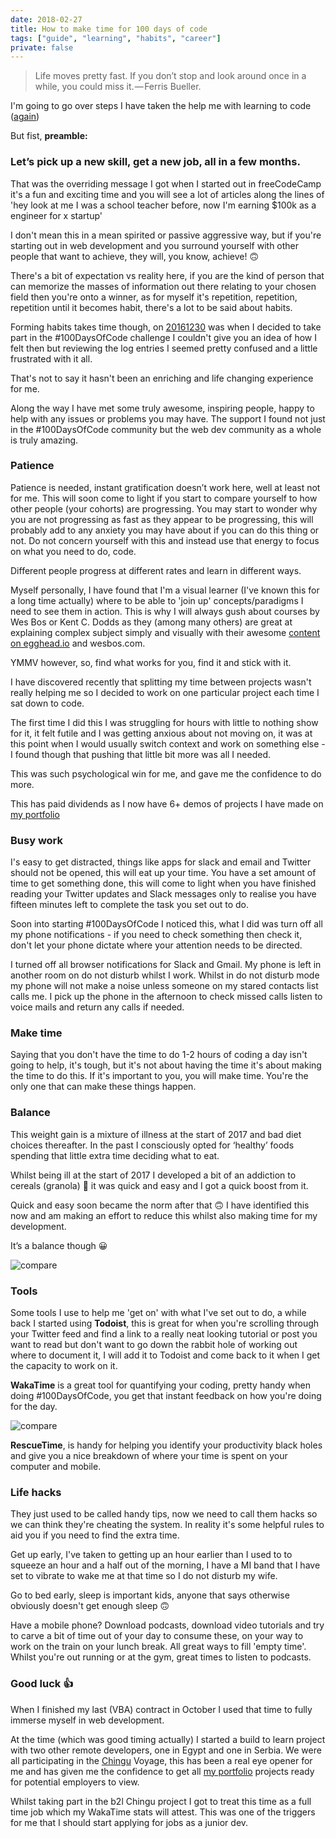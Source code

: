 ```yaml
---
date: 2018-02-27
title: How to make time for 100 days of code
tags: ["guide", "learning", "habits", "career"]
private: false
---
```


> Life moves pretty fast. If you don’t stop and look around once in a
> while, you could miss it. — Ferris Bueller.

I'm going to go over steps I have taken the help me with learning to
code ([again])

But fist, **preamble:**

### Let’s pick up a new skill, get a new job, all in a few months.

That was the overriding message I got when I started out in
freeCodeCamp it's a fun and exciting time and you will see a lot of
articles along the lines of 'hey look at me I was a school teacher
before, now I'm earning \$100k as a engineer for x startup'

I don't mean this in a mean spirited or passive aggressive way, but if
you're starting out in web development and you surround yourself with
other people that want to achieve, they will, you know, achieve! 🙃

There's a bit of expectation vs reality here, if you are the kind of
person that can memorize the masses of information out there relating
to your chosen field then you're onto a winner, as for myself it's
repetition, repetition, repetition until it becomes habit, there's a
lot to be said about habits.

Forming habits takes time though, on [20161230] was when I decided to
take part in the <span>#100DaysOfCode</span> challenge I couldn't give
you an idea of how I felt then but reviewing the log entries I seemed
pretty confused and a little frustrated with it all.

That's not to say it hasn't been an enriching and life changing
experience for me.

Along the way I have met some truly awesome, inspiring people, happy
to help with any issues or problems you may have. The support I found
not just in the <span>#100DaysOfCode</span> community but the web dev
community as a whole is truly amazing.

### Patience

Patience is needed, instant gratification doesn’t work here, well at
least not for me. This will soon come to light if you start to compare
yourself to how other people (your cohorts) are progressing. You may
start to wonder why you are not progressing as fast as they appear to
be progressing, this will probably add to any anxiety you may have
about if you can do this thing or not. Do not concern yourself with
this and instead use that energy to focus on what you need to do,
code.

Different people progress at different rates and learn in different
ways.

Myself personally, I have found that I'm a visual learner (I've known
this for a long time actually) where to be able to 'join up'
concepts/paradigms I need to see them in action. This is why I will
always gush about courses by Wes Bos or Kent C. Dodds as they (among
many others) are great at explaining complex subject simply and
visually with their awesome [content on egghead.io] and wesbos.com.

YMMV however, so, find what works for you, find it and stick with it.

I have discovered recently that splitting my time between projects
wasn't really helping me so I decided to work on one particular
project each time I sat down to code.

The first time I did this I was struggling for hours with little to
nothing show for it, it felt futile and I was getting anxious about
not moving on, it was at this point when I would usually switch
context and work on something else - I found though that pushing that
little bit more was all I needed.

This was such psychological win for me, and gave me the confidence to
do more.

This has paid dividends as I now have 6+ demos of projects I have made
on [my portfolio]

### Busy work

I's easy to get distracted, things like apps for slack and email and
Twitter should not be opened, this will eat up your time. You have a
set amount of time to get something done, this will come to light when
you have finished reading your Twitter updates and Slack messages only
to realise you have fifteen minutes left to complete the task you set
out to do.

Soon into starting <span>#100DaysOfCode</span> I noticed this, what I
did was turn off all my phone notifications - if you need to check
something then check it, don't let your phone dictate where your
attention needs to be directed.

I turned off all browser notifications for Slack and Gmail. My phone
is left in another room on do not disturb whilst I work. Whilst in do
not disturb mode my phone will not make a noise unless someone on my
stared contacts list calls me. I pick up the phone in the afternoon to
check missed calls listen to voice mails and return any calls if
needed.

### Make time

Saying that you don't have the time to do 1-2 hours of coding a day
isn't going to help, it's tough, but it's not about having the time
it's about making the time to do this. If it's important to you, you
will make time. You're the only one that can make these things happen.

### Balance

This weight gain is a mixture of illness at the start of 2017 and bad
diet choices thereafter. In the past I consciously opted for ‘healthy’
foods spending that little extra time deciding what to eat.

Whilst being ill at the start of 2017 I developed a bit of an
addiction to cereals (granola) 😬 it was quick and easy and I got a
quick boost from it.

Quick and easy soon became the norm after that 🙃 I have identified
this now and am making an effort to reduce this whilst also making
time for my development.

It’s a balance though 😀

![compare](./weight-gain.png)

### Tools

Some tools I use to help me 'get on' with what I've set out to do, a
while back I started using **Todoist**, this is great for when you're
scrolling through your Twitter feed and find a link to a really neat
looking tutorial or post you want to read but don't want to go down
the rabbit hole of working out where to document it, I will add it to
Todoist and come back to it when I get the capacity to work on it.

**WakaTime** is a great tool for quantifying your coding, pretty handy
when doing <span>#100DaysOfCode</span>, you get that instant feedback
on how you're doing for the day.

![compare](./wakatime-stats.png)

**RescueTime**, is handy for helping you identify your productivity
black holes and give you a nice breakdown of where your time is spent
on your computer and mobile.

### Life hacks

They just used to be called handy tips, now we need to call them hacks
so we can think they're cheating the system. In reality it's some
helpful rules to aid you if you need to find the extra time.

Get up early, I've taken to getting up an hour earlier than I used to
to squeeze an hour and a half out of the morning, I have a MI band
that I have set to vibrate to wake me at that time so I do not disturb
my wife.

Go to bed early, sleep is important kids, anyone that says otherwise
obviously doesn't get enough sleep 🙃

Have a mobile phone? Download podcasts, download video tutorials and
try to carve a bit of time out of your day to consume these, on your
way to work on the train on your lunch break. All great ways to fill
'empty time'. Whilst you're out running or at the gym, great times to
listen to podcasts.

### Good luck 👍

When I finished my last (VBA) contract in October I used that time to
fully immerse myself in web development.

At the time (which was good timing actually) I started a build to
learn project with two other remote developers, one in Egypt and one
in Serbia. We were all participating in the [Chingu] Voyage, this has
been a real eye opener for me and has given me the confidence to get
all [my portfolio] projects ready for potential employers to view.

Whilst taking part in the b2l Chingu project I got to treat this time
as a full time job which my WakaTime stats will attest. This was one
of the triggers for me that I should start applying for jobs as a
junior dev.

[again]: https://scottspence.com/#hi-im-scott
[20161230]: https://github.com/spences10/100-days-of-code/commit/7dbefb608862401d4cb9e6ed11f539b44bedcdae
[chingu]: https://medium.com/chingu
[my portfolio]: https://scottspence.com/#portfolio
[content on egghead.io]: https://egghead.io/instructors/kentcdodds
[wesbos.com]: http://wesbos.com/courses/

